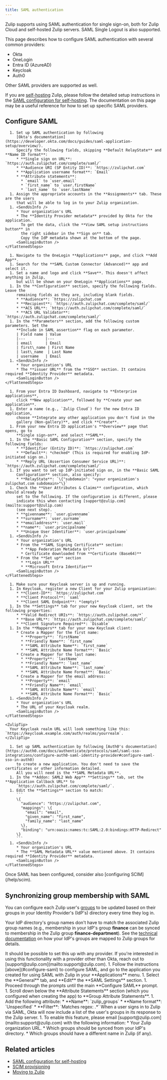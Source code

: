 ```yaml
---
title: SAML authentication
---
```





<AdminOnly />

Zulip supports using SAML authentication for single sign-on, both for Zulip
Cloud and self-hosted Zulip servers. SAML Single Logout is also supported.

This page describes how to configure SAML authentication with several common providers:

* Okta
* OneLogin
* Entra ID (AzureAD)
* Keycloak
* Auth0

Other SAML providers are supported as well.

If you are [self-hosting](/self-hosting/) Zulip, please follow the detailed setup instructions in
the [SAML configuration for self-hosting][saml-readthedocs]. The documentation
on this page may be a useful reference for how to set up specific SAML
providers.

<CloudPlusOnly />

## Configure SAML

<Tabs>
  <TabItem label="Okta">
    <FlattenedSteps>
      <UpgradeToPlusIfNeeded />

      1. Set up SAML authentication by following
         [Okta's documentation](https://developer.okta.com/docs/guides/saml-application-setup/overview/).
         Specify the following fields, skipping **Default RelayState** and **Name ID format**:
         * **Single sign on URL**: `https://auth.zulipchat.com/complete/saml/`
         * **Audience URI (SP Entity ID)**: `https://zulipchat.com`
         * **Application username format**: `Email`
         * **Attribute statements**:
           * `email` to `user.email`
           * `first_name` to `user.firstName`
           * `last_name` to `user.lastName`
      1. Assign the appropriate accounts in the **Assignments** tab. These are the users
         that will be able to log in to your Zulip organization.
      1. <SendUsInfo />
         * Your organization's URL
         * The **Identity Provider metadata** provided by Okta for the application.
           To get the data, click the **View SAML setup instructions button** in
           the right sidebar in the **Sign on** tab.
           Copy the IdP metadata shown at the bottom of the page.
         <SamlLoginButton />
    </FlattenedSteps>
  </TabItem>

  <TabItem label="OneLogin">
    <FlattenedSteps>
      <UpgradeToPlusIfNeeded />

      1. Navigate to the OneLogin **Applications** page, and click **Add App**.
      1. Search for the **SAML Custom Connector (Advanced)** app and select it.
      1. Set a name and logo and click **Save**. This doesn't affect anything in Zulip,
         but will be shown on your OneLogin **Applications** page.
      1. In the **Configuration** section, specify the following fields. Leave the
         remaining fields as they are, including blank fields.
         * **Audience**: `https://zulipchat.com`
         * **Recipient**: `https://auth.zulipchat.com/complete/saml/`
         * **ACS URL**: `https://auth.zulipchat.com/complete/saml/`
         * **ACS URL Validator**: `https://auth.zulipchat.com/complete/saml/`
      1. In the **Parameters** section, add the following custom parameters. Set the
         **Include in SAML assertion** flag on each parameter.
         | Field name | Value
         |---         |---
         | email      | Email
         | first\_name | First Name
         | last\_name  | Last Name
         | username   | Email
      1. <SendUsInfo />
         * Your organization's URL
         * The **issuer URL** from the **SSO** section. It contains required **Identity Provider** metadata.
         <SamlLoginButton />
    </FlattenedSteps>
  </TabItem>

  <TabItem label="Entra ID (AzureAD)">
    <FlattenedSteps>
      <UpgradeToPlusIfNeeded />

      1. From your Entra ID Dashboard, navigate to **Enterprise applications**,
         click **New application**, followed by **Create your own application**.
      1. Enter a name (e.g., `Zulip Cloud`) for the new Entra ID application,
         choose **Integrate any other application you don't find in the
         gallery (Non-gallery)**, and click **Create**.
      1. From your new Entra ID application's **Overview** page that opens, go to
         **Single sign-on**, and select **SAML**.
      1. In the **Basic SAML Configuration** section, specify the following fields:
         * **Identifier (Entity ID)**: `https://zulipchat.com`
         * **Default**: *checked* (This is required for enabling IdP-initiated sign on.)
         * **Reply URL (Assertion Consumer Service URL)**: `https://auth.zulipchat.com/complete/saml/`
      1. If you want to set up IdP-initiated sign on, in the **Basic SAML
         Configuration** section, also specify:
         * **RelayState**: `\{"subdomain": "<your organization's zulipchat.com subdomain>"\}`
      1. Check the **User Attributes & Claims** configuration, which should already be
         set to the following. If the configuration is different, please
         indicate this when contacting [support@zulip.com](mailto:support@zulip.com)
         (see next step).
         * **givenname**: `user.givenname`
         * **surname**: `user.surname`
         * **emailaddress**: `user.mail`
         * **name**: `user.principalname`
         * **Unique User Identifier**: `user.principalname`
      1. <SendUsInfo />
         * Your organization's URL
         * From the **SAML Signing Certificate** section:
           * **App Federation Metadata Url**
           * Certificate downloaded from **Certificate (Base64)**
         * From the **Set up** section
           * **Login URL**
           * **Microsoft Entra Identifier**
         <SamlLoginButton />
    </FlattenedSteps>
  </TabItem>

  <TabItem label="Keycloak">
    <FlattenedSteps>
      <UpgradeToPlusIfNeeded />

      1. Make sure your Keycloak server is up and running.
      1. In Keycloak, register a new Client for your Zulip organization:
         * **Client-ID**: `https://zulipchat.com`
         * **Client Protocol**: `saml`
         * **Client SAML Endpoint**: *(empty)*
      1. In the **Settings** tab for your new Keycloak client, set the following properties:
         * **Valid Redirect URIs**: `https://auth.zulipchat.com/*`
         * **Base URL**: `https://auth.zulipchat.com/complete/saml/`
         * **Client Signature Required**: `Disable`
      1. In the **Mappers** tab for your new Keycloak client:
         * Create a Mapper for the first name:
           * **Property**: `firstName`
           * **Friendly Name**: `first_name`
           * **SAML Attribute Name**: `first_name`
           * **SAML Attribute Name Format**: `Basic`
         * Create a Mapper for the last name:
           * **Property**: `lastName`
           * **Friendly Name**: `last_name`
           * **SAML Attribute Name**: `last_name`
           * **SAML Attribute Name Format**: `Basic`
         * Create a Mapper for the email address:
           * **Property**: `email`
           * **Friendly Name**: `email`
           * **SAML Attribute Name**: `email`
           * **SAML Attribute Name Format**: `Basic`
      1. <SendUsInfo />
         * Your organization's URL
         * The URL of your Keycloak realm.
         <SamlLoginButton />
    </FlattenedSteps>

    <ZulipTip>
      Your Keycloak realm URL will look something like this: `https://keycloak.example.com/auth/realms/yourrealm`.
    </ZulipTip>
  </TabItem>

  <TabItem label="Auth0">
    <FlattenedSteps>
      <UpgradeToPlusIfNeeded />

      1. Set up SAML authentication by following [Auth0's documentation](https://auth0.com/docs/authenticate/protocols/saml/saml-sso-integrations/configure-auth0-saml-identity-provider#configure-saml-sso-in-auth0)
         to create a new application. You don't need to save the certificates or other information detailed.
         All you will need is the **SAML Metadata URL**.
      1. In the **Addon: SAML2 Web App** **Settings** tab, set the **Application Callback URL** to
         `https://auth.zulipchat.com/complete/saml/`.
      1. Edit the **Settings** section to match:
         ```
         \{
           "audience": "https://zulipchat.com",
           "mappings": \{
             "email": "email",
             "given_name": "first_name",
             "family_name": "last_name"
           \},
           "binding": "urn:oasis:names:tc:SAML:2.0:bindings:HTTP-Redirect"
         \}
         ```
      1. <SendUsInfo />
         * Your organization's URL
         * The **SAML Metadata URL** value mentioned above. It contains required **Identity Provider** metadata.
         <SamlLoginButton />
    </FlattenedSteps>
  </TabItem>
</Tabs>

<ZulipTip>
  Once SAML has been configured, consider also [configuring SCIM](/help/scim).
</ZulipTip>

## Synchronizing group membership with SAML

You can configure each Zulip user's [groups](/help/user-groups) to be updated based
on their groups in your Identity Provider's (IdP's) directory every time they
log in.

Your IdP directory's group names don't have to match the associated Zulip group
names (e.g., membership in your IdP's group **finance** can be synced to
membership in the Zulip group **finance-department**). See the [technical
documentation][saml-group-sync-readthedocs] on how your IdP's groups are mapped
to Zulip groups for details.

<ZulipTip>
  It should be possible to set this up with any provider. If you're interested
  in using this functionality with a provider other than Okta, reach out to
  [support@zulip.com](mailto:support@zulip.com).
</ZulipTip>

<Tabs>
  <TabItem label="Okta">
    <Steps>
      1. Follow the instructions [above](#configure-saml) to configure SAML, and go to
         the application you created for using SAML with Zulip in your
         **Applications** menu.
      1. Select the **General** tab, and **Edit** the **SAML Settings** section.
      1. Proceed through the prompts until the main **Configure SAML** prompt.
      1. Scroll down below the **Attribute Statements** section (which you configured
         when creating the app) to **Group Attribute Statements**.
      1. Add the following attribute:
         * **Name**: `zulip_groups`
         * **Name format**: `Unspecified`
         * **Filter**: `Matches regex: .*`
           When a user signs in to Zulip via SAML, Okta will now include a list of the
           user's groups in its response to the Zulip server.
      1. To enable this feature, please email
         [support@zulip.com](mailto:support@zulip.com) with the following information:
         * Your Zulip organization URL.
         * Which groups should be synced from your IdP's directory.
         * Which groups should have a different name in Zulip (if any).
    </Steps>
  </TabItem>
</Tabs>

## Related articles

* [SAML configuration for self-hosting][saml-readthedocs]
* [SCIM provisioning](/help/scim)
* [Moving to Zulip](/help/moving-to-zulip)

[saml-readthedocs]: https://zulip.readthedocs.io/en/stable/production/authentication-methods.html#saml

[saml-group-sync-readthedocs]: https://zulip.readthedocs.io/en/latest/production/authentication-methods.html#synchronizing-group-membership-with-saml
